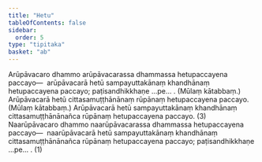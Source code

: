 ```yaml
---
title: "Hetu"
tableOfContents: false
sidebar:
  order: 5
type: "tipitaka"
basket: "ab"
---
```



<DynamicBreadcrumb />

<Division number="279">

<Paragraph number="4679">
Arūpāvacaro dhammo arūpāvacarassa dhammassa hetupaccayena paccayo—  arūpāvacarā hetū sampayuttakānaṃ khandhānaṃ hetupaccayena paccayo; paṭisandhikkhaṇe …pe… . (Mūlaṃ kātabbaṃ.) Arūpāvacarā hetū cittasamuṭṭhānānaṃ rūpānaṃ hetupaccayena paccayo. (Mūlaṃ kātabbaṃ.) Arūpāvacarā hetū sampayuttakānaṃ khandhānaṃ cittasamuṭṭhānānañca rūpānaṃ hetupaccayena paccayo. (3)
</Paragraph>

<Paragraph number="4680">
Naarūpāvacaro dhammo naarūpāvacarassa dhammassa hetupaccayena paccayo—  naarūpāvacarā hetū sampayuttakānaṃ khandhānaṃ cittasamuṭṭhānānañca rūpānaṃ hetupaccayena paccayo; paṭisandhikkhaṇe …pe… . (1)
</Paragraph>
</Division>